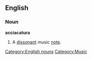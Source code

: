==English==
[[Category:English nouns]]
[[Category:Music]]
===Noun===
'''acciacatura'''
#A [[dissonant]] music [[note]].